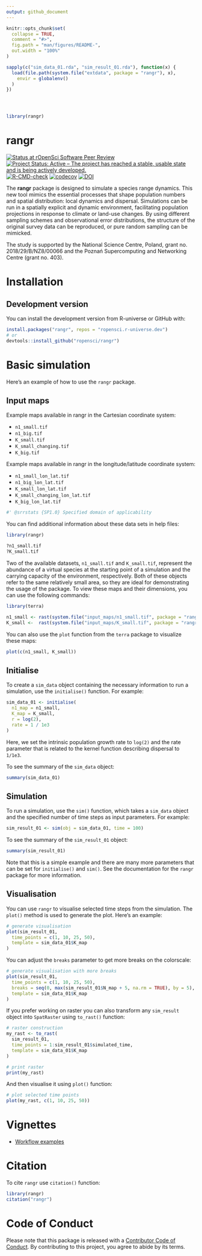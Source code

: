 ```yaml
---
output: github_document
---
```


```r
knitr::opts_chunk$set(
  collapse = TRUE,
  comment = "#>",
  fig.path = "man/figures/README-",
  out.width = "100%"
)

sapply(c("sim_data_01.rda", "sim_result_01.rda"), function(x) {
  load(file.path(system.file("extdata", package = "rangr"), x),
    envir = globalenv()
  )
})




library(rangr)
```

# rangr

<!-- badges: start -->

[![Status at rOpenSci Software Peer Review](https://badges.ropensci.org/595_status.svg)](https://github.com/ropensci/software-review/issues/595) [![Project Status: Active -- The project has reached a stable, usable state and is being actively developed.](https://www.repostatus.org/badges/latest/active.svg)](https://www.repostatus.org/#active) [![R-CMD-check](https://github.com/ropensci/rangr/actions/workflows/R-CMD-check.yaml/badge.svg)](https://github.com/ropensci/rangr/actions/workflows/R-CMD-check.yaml) [![codecov](https://codecov.io/gh/ropensci/rangr/graph/badge.svg?token=noq7E0HSe2)](https://codecov.io/gh/ropensci/rangr) [![DOI](https://zenodo.org/badge/645848364.svg)](https://zenodo.org/doi/10.5281/zenodo.10569367)

<!-- badges: end -->

The **rangr** package is designed to simulate a species range dynamics. This new tool mimics the essential processes that shape population numbers and spatial distribution: local dynamics and dispersal. Simulations can be run in a spatially explicit and dynamic environment, facilitating population projections in response to climate or land-use changes. By using different sampling schemes and observational error distributions, the structure of the original survey data can be reproduced, or pure random sampling can be mimicked.

The study is supported by the National Science Centre, Poland, grant no. 2018/29/B/NZ8/00066 and the Poznań Supercomputing and Networking Centre (grant no. 403).

# Installation

## Development version

You can install the development version from R-universe or GitHub with:

```r
install.packages("rangr", repos = "ropensci.r-universe.dev")
# or
devtools::install_github("ropensci/rangr")
```

# Basic simulation

Here's an example of how to use the `rangr` package.

## Input maps

Example maps available in rangr in the Cartesian coordinate system:

-   `n1_small.tif`
-   `n1_big.tif`
-   `K_small.tif`
-   `K_small_changing.tif`
-   `K_big.tif`

Example maps available in rangr in the longitude/latitude coordinate system:

-   `n1_small_lon_lat.tif`
-   `n1_big_lon_lat.tif`
-   `K_small_lon_lat.tif`
-   `K_small_changing_lon_lat.tif`
-   `K_big_lon_lat.tif`

```r
#' @srrstats {SP1.0} Specified domain of applicability
```

You can find additional information about these data sets in help files:

```r
library(rangr)

?n1_small.tif
?K_small.tif
```

Two of the available datasets, `n1_small.tif` and `K_small.tif`, represent the abundance of a virtual species at the starting point of a simulation and the carrying capacity of the environment, respectively. Both of these objects refer to the same relatively small area, so they are ideal for demonstrating the usage of the package. To view these maps and their dimensions, you can use the following commands:

```r
library(terra)

n1_small <- rast(system.file("input_maps/n1_small.tif", package = "rangr"))
K_small <-  rast(system.file("input_maps/K_small.tif", package = "rangr"))
```

You can also use the `plot` function from the `terra` package to visualize these maps:

```r
plot(c(n1_small, K_small))
```

## Initialise

To create a `sim_data` object containing the necessary information to run a simulation, use the `initialise()` function. For example:

```r
sim_data_01 <- initialise(
  n1_map = n1_small,
  K_map = K_small,
  r = log(2),
  rate = 1 / 1e3
)
```

Here, we set the intrinsic population growth rate to `log(2)` and the rate parameter that is related to the kernel function describing dispersal to `1/1e3`.

To see the summary of the `sim_data` object:

```r
summary(sim_data_01)
```

## Simulation

To run a simulation, use the `sim()` function, which takes a `sim_data` object and the specified number of time steps as input parameters. For example:

```r
sim_result_01 <- sim(obj = sim_data_01, time = 100)
```

To see the summary of the `sim_result_01` object:

```r
summary(sim_result_01)
```

Note that this is a simple example and there are many more parameters that can be set for `initialise()` and `sim()`. See the documentation for the `rangr` package for more information.

## Visualisation

You can use `rangr` to visualise selected time steps from the simulation. The `plot()` method is used to generate the plot. Here's an example:

```r
# generate visualisation
plot(sim_result_01,
  time_points = c(1, 10, 25, 50),
  template = sim_data_01$K_map
)
```

You can adjust the `breaks` parameter to get more breaks on the colorscale:

```r
# generate visualisation with more breaks
plot(sim_result_01,
  time_points = c(1, 10, 25, 50),
  breaks = seq(0, max(sim_result_01$N_map + 5, na.rm = TRUE), by = 5),
  template = sim_data_01$K_map
)
```

If you prefer working on raster you can also transform any `sim_result` object into `SpatRaster` using `to_rast()` function:

```r
# raster construction
my_rast <- to_rast(
  sim_result_01,
  time_points = 1:sim_result_01$simulated_time,
  template = sim_data_01$K_map
)

# print raster
print(my_rast)
```

And then visualise it using `plot()` function:

```r
# plot selected time points
plot(my_rast, c(1, 10, 25, 50))
```

# Vignettes

-   [Workflow examples](https://docs.ropensci.org/rangr/articles/rangr.html)

# Citation

To cite `rangr` use `citation()` function:

```r
library(rangr)
citation("rangr")
```

# Code of Conduct

Please note that this package is released with a [Contributor Code of Conduct](https://ropensci.org/code-of-conduct/). By contributing to this project, you agree to abide by its terms.
